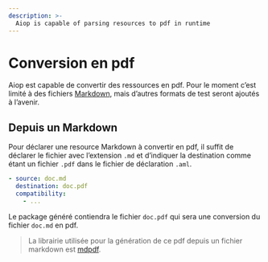 ```yaml
---
description: >-
  Aiop is capable of parsing resources to pdf in runtime
---
```


# Conversion en pdf

Aiop est capable de convertir des ressources en pdf. Pour le moment c’est limité à des fichiers [Markdown](/docs/vocabulary#markdown), mais d’autres formats de test seront ajoutés à l’avenir.

## Depuis un Markdown

Pour déclarer une resource Markdown à convertir en pdf, il suffit de déclarer le fichier avec l’extension `.md` et d’indiquer la destination comme étant un fichier `.pdf` dans le fichier de déclaration `.aml`.

<FileTree>
  <FileTree.Folder name="playbook" defaultOpen>
    <FileTree.Folder name=".git">
        <FileTree.File name="..." />
    </FileTree.Folder>
    <FileTree.Folder name=".aiop">
        <FileTree.File name="inventory_config.yml" />
        <FileTree.File name="inventory.yml" />
        <FileTree.File name="playbook.yml" />
    </FileTree.Folder>
    <FileTree.Folder name="resources" defaultOpen>
        <FileTree.File name=".aml" />
        <FileTree.File name="doc.md" />
    </FileTree.Folder>
  </FileTree.Folder>
</FileTree>

```yaml {2} filename="resources/.aml" /doc.pdf/
- source: doc.md
  destination: doc.pdf
  compatibility:
    - ...
```

Le package généré contiendra le fichier `doc.pdf` qui sera une conversion du fichier `doc.md` en pdf.

> La librairie utilisée pour la génération de ce pdf depuis un fichier markdown est [mdpdf](https://github.com/normanlorrain/mdpdf).